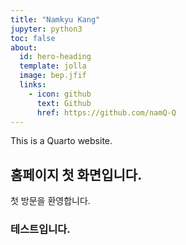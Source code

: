 ```yaml
---
title: "Namkyu Kang"
jupyter: python3
toc: false
about:
  id: hero-heading
  template: jolla
  image: bep.jfif
  links:
    - icon: github
      text: Github
      href: https://github.com/namQ-Q
---
```


This is a Quarto website.

## 홈페이지 첫 화면입니다.

첫 방문을 환영합니다.

### 테스트입니다.
